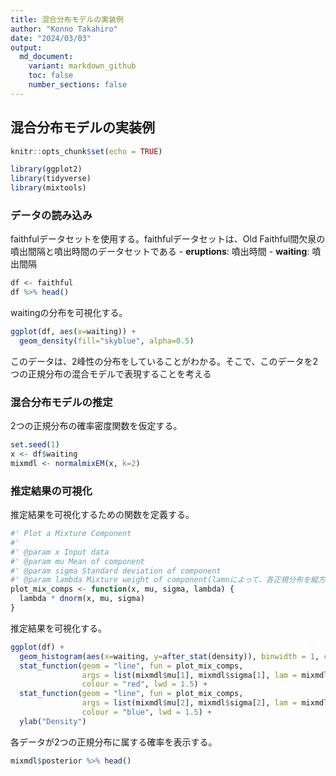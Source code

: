 ```yaml
---
title: 混合分布モデルの実装例
author: "Konno Takahiro"
date: "2024/03/03"
output: 
  md_document:
    variant: markdown_github
    toc: false
    number_sections: false
---
```


## 混合分布モデルの実装例

```r
knitr::opts_chunk$set(echo = TRUE)
```

```r
library(ggplot2)
library(tidyverse)
library(mixtools)
```

### データの読み込み

faithfulデータセットを使用する。faithfulデータセットは、Old Faithful間欠泉の噴出間隔と噴出時間のデータセットである
-  **eruptions**: 噴出時間
-  **waiting**: 噴出間隔

```r
df <- faithful
df %>% head()
```

waitingの分布を可視化する。

```r
ggplot(df, aes(x=waiting)) +
  geom_density(fill="skyblue", alpha=0.5)
```

このデータは、2峰性の分布をしていることがわかる。そこで、このデータを2つの正規分布の混合モデルで表現することを考える

### 混合分布モデルの推定

2つの正規分布の確率密度関数を仮定する。

```r
set.seed(1)
x <- df$waiting
mixmdl <- normalmixEM(x, k=2)
```

### 推定結果の可視化

推定結果を可視化するための関数を定義する。

```r
#' Plot a Mixture Component
#' 
#' @param x Input data
#' @param mu Mean of component
#' @param sigma Standard deviation of component
#' @param lambda Mixture weight of component(lamnによって、各正規分布を縦方向に伸縮させて調整している)
plot_mix_comps <- function(x, mu, sigma, lambda) {
  lambda * dnorm(x, mu, sigma)
}
```

推定結果を可視化する。

```r
ggplot(df) +
  geom_histogram(aes(x=waiting, y=after_stat(density)), binwidth = 1, colour = 'black', fill = 'white') +
  stat_function(geom = "line", fun = plot_mix_comps,
                args = list(mixmdl$mu[1], mixmdl$sigma[1], lam = mixmdl$lambda[1]),
                colour = "red", lwd = 1.5) +
  stat_function(geom = "line", fun = plot_mix_comps,
                args = list(mixmdl$mu[2], mixmdl$sigma[2], lam = mixmdl$lambda[2]),
                colour = "blue", lwd = 1.5) +
  ylab("Density")
```

各データが2つの正規分布に属する確率を表示する。

```r
mixmdl$posterior %>% head()
```